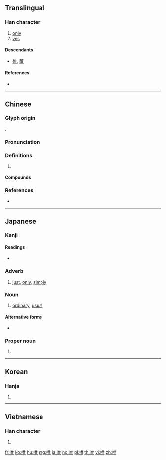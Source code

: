 {{character info/new}}
==Translingual==

===Han character===
{{Han char|rn=30|rad=口|as=08|sn=11|four=60014|canj=ROG|ids=⿰口隹}}

# [[only]]
# [[yes]]

====Descendants====
* [[雖]], [[蓶]]

====References====
* {{Han ref|kx=0193.170|dkj=03761|dj=0413.170|hdz=10642.050|uh=552F|ud=21807|bh=B0DF|bd=45279}}

----

==Chinese==
{{zh-forms}}

===Glyph origin===
{{Han etym}}
{{Han compound|口|隹|c1=s|c2=p|t1=mouth|ls=psc}}.

===Pronunciation===
{{zh-pron
|m=wéi,wěi
|c=wai4,wai2,wai5
|h=pfs=vì
|mn=ûi/tw,xm,zz:bî
|mn_note=ûi - literary; bî - vernacular
|mc=y
|oc=y
|cat=
}}
{{zh-attn-split}}

===Definitions===
{{zh-hanzi}}

# {{rfdef|zh}}

====Compounds====
{{zh-der|任人唯親|任人唯賢|匪唯|唯一|唯利是圖|唯利是從|唯利是求|唯利是視|唯名論|唯吾獨尊|唯命是從|唯命是聽|唯唯|唯唯否否|唯唯諾諾|唯妙唯肖|唯實論|唯心論|唯恐|唯恐不及|唯我|唯我獨尊|唯我論|唯是命題|唯有|唯物史觀|唯物論|唯獨|唯美|唯美主義|唯諾|唯識|唯識宗|唯識論|唯讀|奉命唯謹|成唯識論|萬法唯識}}

===References===
* {{R:yue:Hanzi}}

----

==Japanese==

===Kanji===
{{ja-kanji|grade=c|rs=口08}}

====Readings====
* {{ja-readings|goon=[[ゆい]] (yui)|kanon=[[い]] (i)|kun=[[ただ]] (tada), [[これ]] (kore)}}

===Adverb===
{{ja-pos|ただ|adverb}}

# [[just]], [[only]], [[simply]]

===Noun===
{{ja-noun|ただ}}

# [[ordinary]], [[usual]]

====Alternative forms====
* {{l|ja|只}}

===Proper noun===
{{ja-pos|ゆい|proper}}

# {{given name|female|lang=ja|sort=ゆい}}

----

==Korean==

===Hanja===
{{ko-hanja|hangeul=유|rv=yu|mr=yu}}

# {{defn|lang=ko|sort=口08}}

----

==Vietnamese==

===Han character===
{{vi-hantu|[[dõi]], [[dói]], [[dúi]], [[duỗi]], [[duy]], [[giói]], [[giọi]], [[gioè]], [[dạ]], [[dọi]], [[duối]]|rs=口08}}

# {{defn|lang=vi|sort=口08}}

[[fr:唯]]
[[ko:唯]]
[[hu:唯]]
[[mg:唯]]
[[ja:唯]]
[[no:唯]]
[[pl:唯]]
[[th:唯]]
[[vi:唯]]
[[zh:唯]]